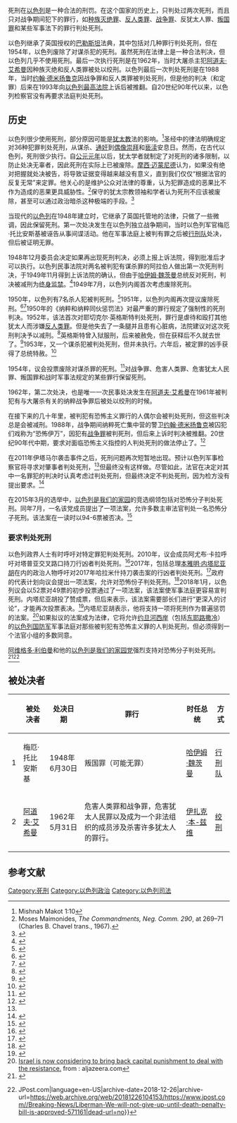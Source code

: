 {{死刑}}
死刑在[[以色列|以色列]]是一种合法的刑罚。在这个国家的历史上，只判处过两次死刑，而且只对战争期间犯下的罪行，如[[种族灭绝罪|种族灭绝罪]]、[[反人类罪|反人类罪]]、[[战争罪|战争罪]]、反犹太人罪、[[叛国罪|叛国罪]]和某些军事法下的罪行判处死刑。

以色列继承了英国授权的[[巴勒斯坦托管地|巴勒斯坦]]法典，其中包括对几种罪行判处死刑，但在1954年，以色列废除了对谋杀犯的死刑。虽然死刑在法律上是一种合法判决，但以色列几乎不使用死刑。最后一次执行死刑是在1962年，当时大屠杀主犯[[阿道夫·艾希曼|阿道夫·艾希曼]]因种族灭绝和反人类罪被处以绞刑。以色列最后一次判处死刑是在1988年，当时[[约翰·德米扬鲁克|约翰·德米扬鲁克]]因战争罪和反人类罪被判处死刑，但是他的判决（和定罪）后来在1993年向[[以色列最高法院|以色列最高法院]]上诉后被推翻。自20世纪90年代以来，以色列检察官没有再要求法庭判处死刑。

== 历史 ==
以色列很少使用死刑，部分原因可能是[[犹太教|犹太教]]法的影响。<ref>Mishnah Makot 1:10</ref>圣经中的律法明确规定对36种犯罪判处死刑，从谋杀、[[通奸|通奸]]到[[偶像崇拜|偶像崇拜]]和[[亵渎|亵渎]]安息日。然而，在古代以色列，死刑很少执行。自[[公元元年|公元元年]]以后，犹太学者就制定了对死刑的诸多限制，以防止处决无辜者，因此死刑在实际上已被废除。[[摩西·迈蒙尼德|摩西·迈蒙尼德]]认为，如果没有绝对把握就处决被告，将导致证据变得越来越没有意义，直到我们仅仅“根据法官的反复无常”来定罪。他关心的是维护公众对法律的尊重，认为犯罪造成的恶果比不作为造成的恶果更具威胁性。<ref>Moses Maimonides, ''The Commandments, Neg. Comm. 290'', at 269–71 (Charles B. Chavel trans., 1967).</ref>保守的犹太宗教领袖和学者认为死刑不应该被废除，甚至可以通过政治暗杀这种极端的手段。<ref>{{Cite web|title = Conservative Responsa in Israel - Masorti Responsa - Schechter Institute of Jewish Studies - SIJS|url = http://www.responsafortoday.com/moment/4_1.htm|website = www.responsafortoday.com|access-date = 2015-07-16|archive-date = 2015-12-14|archive-url = https://web.archive.org/web/20151214122446/http://responsafortoday.com/moment/4_1.htm|dead-url = no}}</ref>

当现代的[[以色列|以色列]]在1948年建立时，它继承了英国托管地的法律，只做了一些微调，因此保留死刑。第一次处决发生在以色列独立战争期间，当时以色列军官梅厄·托比安斯基被诬告从事间谍活动。他在军事法庭上被判有罪之后被[[行刑队|行刑队]]处决，但后被证明无罪。

1948年12月委员会决定如果再出现死刑判决，必须上报上诉法院，得到批准后才可以执行。以色列民事法院对两名被判犯有谋杀罪的阿拉伯人做出第一次死刑判决，于1949年11月得到上诉法院的确认，但由于[[哈伊姆·魏茨曼|哈伊姆·魏茨曼]]总统反对死刑，判决被减刑为[[终身监禁|终身监禁]]。<ref>{{Cite news|url = http://jpress.org.il/Olive/APA/NLI_Heb/SharedView.Article.aspx?parm=WV643k%2FWpfocKmYPSyqWXo0VDhgU8zo7EYDqG1GSYrhW8E8UvLSAWiyCdmubomgEYw%3D%3D&mode=image&href=MAR%2f1961%2f02%2f17&page=23&rtl=true|title = מיתת־תליה" – חודש הסעיף שבוטל"|last = Shaul|first = Hon|date = 1961-02-17|access-date = 2015-07-16|trans-title = "Bed of hanging" – the clause which was cancelled was renewed|page = 23|newspaper = [[Maariv|Maariv]]|language = he|archive-date = 2020-10-24|archive-url = https://web.archive.org/web/20201024054602/http://jpress.org.il/Olive/APA/NLI_Heb/SharedView.Article.aspx?parm=WV643k%2FWpfocKmYPSyqWXo0VDhgU8zo7EYDqG1GSYrhW8E8UvLSAWiyCdmubomgEYw%3D%3D&mode=image&href=MAR%2F1961%2F02%2F17&page=23&rtl=true|dead-url = no}}</ref>1949年7月，以色列内阁首次考虑废除死刑。

1950年，以色列有7名杀人犯被判死刑。<ref>{{cite web|url=http://www.ynet.co.il/articles/0,7340,L-3339783,00.html|title=הנידונים למוות|first=ינון|last=רויכמן|date=2006-12-14|via=Ynet|access-date=2021-03-23|archive-date=2018-08-03|archive-url=https://web.archive.org/web/20180803165035/https://www.ynet.co.il/articles/0,7340,L-3339783,00.html|dead-url=no}}</ref>1951年，以色列内阁再次提议废除死刑。<ref>{{Cite news|url = http://www.jta.org/1951/10/30/archive/abolition-of-death-penalty-in-israel-proposed-by-cabinet|title = Abolition of Death Penalty in Israel Proposed by Cabinet|date = 1951-10-30|newspaper = Jewish Telegraphic Agency|quote = The Israel Cabinet last night decided to submit to the Parliament a law proposing abolition of the death penalty.|accessdate = 2021-03-23|archive-date = 2018-08-03|archive-url = https://web.archive.org/web/20180803194131/https://www.jta.org/1951/10/30/archive/abolition-of-death-penalty-in-israel-proposed-by-cabinet|dead-url = no}}</ref><ref>{{Cite news|url = http://www.jta.org/1953/12/17/archive/israel-will-not-carry-out-death-sentences-immediately|title = Israel Will Not Carry out Death Sentences Immediately|date = 1953-12-17|access-date = 2015-07-16|newspaper = Jewish Telegraphic Agency|quote = The Israel Government has no intention of proceeding at this time with execution of death penalties, Minister of Justice Pinhas Rosen told Parliament’s legal committee tonight in a statement [...]|archive-date = 2018-08-03|archive-url = https://web.archive.org/web/20180803163752/https://www.jta.org/1953/12/17/archive/israel-will-not-carry-out-death-sentences-immediately|dead-url = no}}</ref>1950年的《纳粹和纳粹同伙惩罚法》对最严重的罪行规定了强制性的死刑判决。1952年，该法首次对耶切克尔·英格斯特判处死刑，罪行是虐待和殴打其他犹太人而涉嫌[[反人类罪|反人类罪]]。但是他失去了一条腿并且患有心脏病，法院建议对这次死刑判决予以减刑。<ref>{{cite web |url=http://www.jta.org/1952/01/07/archive/first-israeli-sentenced-to-death-for-torturing-nazi-victims |date=1952-01-07 |title=First Israeli Sentenced to Death for Torturing Nazi Victims |newspaper=[[Jewish_Telegraphic_Agency|Jewish Telegraphic Agency]] |access-date=2020-04-28 |archive-date=2018-08-03 |archive-url=https://web.archive.org/web/20180803163642/https://www.jta.org/1952/01/07/archive/first-israeli-sentenced-to-death-for-torturing-nazi-victims |dead-url=no }}</ref>英格斯特曾入狱服刑，后来被赦免，但在获释后不久就去世了。<ref>{{cite web |url=https://www.haaretz.com/life/books/.premium-the-nazi-collaborator-who-served-ice-cream-in-tel-aviv-1.5379313 |title=The Nazi Collaborator Who Served Ice Cream in Tel Aviv |date=2015-12-20 |newspaper=Haaretz |access-date=2020-04-28 |archive-date=2020-06-29 |archive-url=https://web.archive.org/web/20200629155143/https://www.haaretz.com/life/books/.premium-the-nazi-collaborator-who-served-ice-cream-in-tel-aviv-1.5379313 |dead-url=no }}</ref>1953年，又一个谋杀犯被判处死刑，但并未执行。六年后，被定罪的凶手获得了总统特赦。<ref>{{cite web |url=http://jpress.org.il/Olive/APA/NLI_Heb/SharedView.Article.aspx?parm=%2FHJYmaMuW0OIYAMoUfYvr1dueMAxRq0Av0moSTf8LamRy%2BJ51%2BsE8B6dX2atP8pwYw%3D%3D&mode=image&href=MAR%2f1959%2f03%2f18&page=2&rtl=true |date=1959-03-18 |access-date=2020-04-28 |title=הנ ידון למוות - שוחרר מהכלא - מעריב, 18/03/1959 |language=he |trans-title=Sentenced to death - released from prison - Maariv, 18/03/1959 |newspaper=[[Maariv_(newspaper)|Maariv]] |archive-date=2020-10-24 |archive-url=https://web.archive.org/web/20201024023105/http://jpress.org.il/Olive/APA/NLI_Heb/SharedView.Article.aspx?parm=%2FHJYmaMuW0OIYAMoUfYvr1dueMAxRq0Av0moSTf8LamRy+J51+sE8B6dX2atP8pwYw%3D%3D&mode=image&href=MAR%2F1959%2F03%2F18&page=2&rtl=true |dead-url=no }}</ref>

1954年，议会投票废除对谋杀罪的死刑。<ref>{{Cite news|url = http://www.jta.org/1954/02/17/archive/israel-parliament-votes-to-abolish-capital-punishment|title = Israel Parliament Votes to Abolish Capital Punishment|date = 1954-02-17|access-date = 2015-07-16|newspaper = Jewish Telegraphic Agency|quote = The Israel Parliament today abolished the death penalty for the crime of murder. The vote was 61 to 33, with two abstentions.|archive-date = 2020-08-31|archive-url = https://web.archive.org/web/20200831162915/https://www.jta.org/1954/02/17/archive/israel-parliament-votes-to-abolish-capital-punishment|dead-url = no}}</ref>对战争罪、危害人类罪、危害犹太人民罪、叛国罪和战时军事法规定的某些罪行保留死刑。

1962年，第二次处决，也是唯一一次民事处决发生在[[阿道夫·艾希曼|阿道夫·艾希曼]]在1961年被判犯有与大屠杀有关的纳粹战争罪后被处以绞刑的时候。

在接下来的几十年里，被判犯有恐怖主义罪行的人偶尔会被判处死刑，但这些判决总是会被减刑。1988年，战争期间纳粹死亡集中营的警卫[[约翰·德米扬鲁克|约翰·德米扬鲁克]]被囚犯们戏称为“恐怖伊万”，因犯有[[战争罪|战争罪]]被判死刑，但后来上诉时判决被推翻。20世纪90年代中期，要求对面临恐怖主义指控的人判处死刑的做法停止了。<ref name=haaretz>{{cite web|url=http://www.haaretz.com/print-edition/news/idf-expected-to-seek-death-penalty-for-killers-of-fogel-family-1.362893|title=IDF Expected to Seek Death Penalty for Killers of Fogel Family|first=Chaim|last=Levinson|date=2011-05-20|via=Haaretz|access-date=2021-03-23|archive-date=2015-09-24|archive-url=https://web.archive.org/web/20150924222718/http://www.haaretz.com/print-edition/news/idf-expected-to-seek-death-penalty-for-killers-of-fogel-family-1.362893|dead-url=no}}</ref>

在2011年伊塔马尔袭击事件之后，死刑问题再次短暂地出现。预计以色列军事检察官将寻求对肇事者判处死刑，<ref name=haaretz/>但最终没有这样做。尽管如此，法官在决定对其中一名罪犯的判决时认真考虑过判处死刑，但最终决定不判处死刑，因为检方没有提出要求。<ref>{{Cite web |url=http://www.haaretz.com/news/national/idf-court-gives-palestinian-five-life-sentences-for-itamar-murders-1.407626 |title=IDF court gives Palestinian five life sentences for Itamar murders |access-date=2021-03-23 |archive-date=2019-05-12 |archive-url=https://web.archive.org/web/20190512071536/https://www.haaretz.com/1.5166094 |dead-url=no }}</ref>

在2015年3月的选举中，[[以色列是我们的家园|以色列是我们的家园]]的竞选纲领包括对恐怖分子判处死刑。同年7月，一名该党成员提出了一项法案，允许多数主审法官判处一名恐怖分子死刑。该法案在一读时以94-6票被否决。<ref>{{Cite web|title = Knesset votes down death penalty for terrorists 94-6|url = http://www.jpost.com/Israel-News/Politics-And-Diplomacy/Knesset-votes-down-death-penalty-for-terrorists-94-6-409077|website = The Jerusalem Post|access-date = 2015-07-16|archive-date = 2020-10-14|archive-url = https://web.archive.org/web/20201014012336/https://www.jpost.com/israel-news/politics-and-diplomacy/knesset-votes-down-death-penalty-for-terrorists-94-6-409077|dead-url = no}}</ref>
=== 要求判处死刑 ===
以色列政界人士有时呼吁对特定罪犯判处死刑。2010年，议会成员阿尤布·卡拉呼吁对塔普亚交叉路口持刀行凶者判处死刑。<ref name="MurderedAtJunction">{{cite news|title=Shomron Honors Druze Soldier Murdered at Tapuach Junction|url=http://www.israelnationalnews.com/News/News.aspx/142472|access-date=2017-07-24|publisher=Israel National News|date=2011-02-22|archive-date=2020-10-24|archive-url=https://web.archive.org/web/20201024023231/http://www.israelnationalnews.com/News/News.aspx/142472|dead-url=no}}</ref>2017年，包括总理[[本雅明·内塔尼亚胡|本雅明·内塔尼亚胡]]在内的政治人物呼吁对2017年哈拉米什持刀袭击案的行凶者判处死刑。<ref name="DeathPenaltyHalamish">{{cite news|title=Netanyahu demands death penalty for Halamish terrorist|url=http://www.timesofisrael.com/netanyahu-demands-death-penalty-for-halamish-terrorist/|access-date=2017-07-27|work=Times of Israel|date=2017-07-27|archive-date=2020-10-06|archive-url=https://web.archive.org/web/20201006120138/https://www.timesofisrael.com/netanyahu-demands-death-penalty-for-halamish-terrorist/|dead-url=no}}</ref>政府的代表计划向议会提出一项法案，允许对恐怖份子判处死刑。<ref>{{cite news |author1=AKTUALISIERT |title=Israel will Todesstrafe für Terroristen einführen |url=https://www.faz.net/aktuell/politik/ausland/israel-will-todesstrafe-fuer-terroristen-einfuehren-15347505.html |accessdate=2017-12-17 |archive-date=2020-10-24 |archive-url=https://web.archive.org/web/20201024023317/https://www.faz.net/aktuell/politik/ausland/israel-will-todesstrafe-fuer-terroristen-einfuehren-15347505.html |dead-url=no }}</ref>2018年1月，以色列议会以52票对49票的初步投票通过了一项法案，该法案使军事法庭更容易宣判死刑。内塔尼亚胡投了赞成票，但后来表示，该法案需要部长们进行“更深入的讨论”，才能再次投票表决。<ref>{{cite news |author1=Reuters Staff |title=Israeli death penalty advocates win preliminary vote in parliament |url=https://www.reuters.com/article/us-israel-palestinians-deathpenalty/israeli-death-penalty-advocates-win-preliminary-vote-in-parliament-idUSKBN1ES1DT |accessdate=2018-01-04 |archive-date=2020-08-08 |archive-url=https://web.archive.org/web/20200808073336/https://www.reuters.com/article/us-israel-palestinians-deathpenalty/israeli-death-penalty-advocates-win-preliminary-vote-in-parliament-idUSKBN1ES1DT |dead-url=no }}</ref>内塔尼亚胡表示，他将支持一项将死刑作为普遍惩罚的法案。<ref>[https://www.aljazeera.com/indepth/opinion/ways-israel-sentence-palestinians-death-181217105304720.html Israel is now considering to bring back capital punishment to deal with the resistance.] {{Wayback|url=https://www.aljazeera.com/indepth/opinion/ways-israel-sentence-palestinians-death-181217105304720.html |date=20200720004059 }} from : aljazeera.com</ref>如果拟议的法案成为法律，它将允许[[约旦河西岸|约旦河西岸]]（包括[[东耶路撒冷|东耶路撒冷]]）的[[以色列国防军|以色列国防军]]军事法庭对那些被判犯有恐怖主义罪的人判处死刑，但必须得到一个法官小组的多数同意。

[[阿维格多·利伯曼|阿维格多·利伯曼]]和他的[[以色列是我们的家园|以色列是我们的家园党]]强烈支持对恐怖分子判处死刑。<ref>{{Cite web|title=ליברמן: “נגיש חוק עונש מוות למחבלים"|url=https://beytenu.org.il/ליברמן-נגיש-חוק-עונש-מוות-למחבלים/|date=2015-02-17|website=ישראל ביתנו|language=he-IL|access-date=2020-05-30|archive-date=2019-06-21|archive-url=https://web.archive.org/web/20190621082603/https://beytenu.org.il/%D7%9C%D7%99%D7%91%D7%A8%D7%9E%D7%9F-%D7%A0%D7%92%D7%99%D7%A9-%D7%97%D7%95%D7%A7-%D7%A2%D7%95%D7%A0%D7%A9-%D7%9E%D7%95%D7%95%D7%AA-%D7%9C%D7%9E%D7%97%D7%91%D7%9C%D7%99%D7%9D/|dead-url=no}}</ref><ref>{{Cite web|title=Liberman: We will not give up until death penalty bill is approved|url=https://www.jpost.com/breaking-news/liberman-we-will-not-give-up-until-death-penalty-bill-is-approved-571161|access-date=2020-11-18|website=The Jerusalem Post {{!}} JPost.com|language=en-US|archive-date=2018-12-26|archive-url=https://web.archive.org/web/20181226104153/https://www.jpost.com//Breaking-News/Liberman-We-will-not-give-up-until-death-penalty-bill-is-approved-571161|dead-url=no}}</ref>
== 被处决者 ==
{|class="wikitable"
|-
!
!被处决者
!处决日期
!罪行
!时任总统
!方式
|-
|1
|梅厄·托比安斯基
|1948年6月30日
|叛国罪（可能无罪）
|[[哈伊姆·魏茨曼|哈伊姆·魏茨曼]]
| [[行刑队|行刑队]]
|-
|2
|[[阿道夫·艾希曼|阿道夫·艾希曼]]
|1962年5月31日
|危害人类罪和战争罪，危害犹太人民罪以及成为一个非法组织的成员涉及杀害许多犹太人的罪行。
|[[伊扎克·本-兹维|伊扎克·本-兹维]]
| [[绞刑|绞刑]]
|}

== 参考文献 ==
{{reflist}}
{{亚洲题目|死刑制度}}

[[Category:死刑|Category:死刑]]
[[Category:以色列政治|Category:以色列政治]]
[[Category:以色列司法|Category:以色列司法]]
